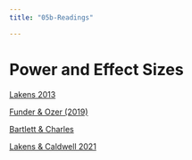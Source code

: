 ```yaml
---
title: "05b-Readings"

---
```

#  Power and Effect Sizes


[Lakens 2013](/readings_pdf/lakens_effect_size.pdf)

[Funder & Ozer (2019)](/readings_pdf/funder_effect.pdf)

[Bartlett & Charles](/readings_pdf/power_jamovi.pdf)

[Lakens & Caldwell 2021](/readings_pdf/power_jamovi.pdf)



